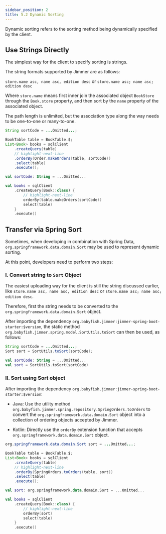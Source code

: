 ```yaml
---
sidebar_position: 2
title: 5.2 Dynamic Sorting
---
```



Dynamic sorting refers to the sorting method being dynamically specified by the client.

## Use Strings Directly

The simplest way for the client to specify sorting is strings. 

The string formats supported by Jimmer are as follows:

`store.name asc, name asc, edition desc`
or 
`store.name asc; name asc; edition desc`

Where `store.name` means first inner join the associated object `BookStore` through the `Book.store` property, and then sort by the `name` property of the associated object. 

The path length is unlimited, but the association type along the way needs to be one-to-one or many-to-one.

<Tabs groupId="language">
<TabItem value="java" label="Java">

```java
String sortCode = ...Omitted...;

BookTable table = BookTable.$;
List<Book> books = sqlClient
    .createQuery(table)
    // highlight-next-line
    .orderBy(Order.makeOrders(table, sortCode))
    .select(table)
    .execute();
```

</TabItem>
<TabItem value="kotlin" label="Kotlin">

```kotlin
val sortCode: String = ...Omitted...

val books = sqlClient
    .createQuery(Book::class) {
        // highlight-next-line
        orderBy(table.makeOrders(sortCode))
        select(table)
    }
    .execute()
```

</TabItem>
</Tabs>

## Transfer via Spring Sort

Sometimes, when developing in combination with Spring Data, `org.springframework.data.domain.Sort` may be used to represent dynamic sorting.

At this point, developers need to perform two steps:

### I. Convert string to `Sort` Object

The easiest uploading way for the client is still the string discussed earlier, like
`store.name asc, name asc, edition desc` or `store.name asc; name asc; edition desc`.

Therefore, first the string needs to be converted to the `org.springframework.data.domain.Sort` object.

After importing the dependency `org.babyfish.jimmer:jimmer-spring-boot-starter:$version`, the static method 
`org.babyfish.jimmer.spring.model.SortUtils.toSort` can then be used, as follows:

<Tabs groupId="language">
<TabItem value="java" label="Java">

```java
String sortCode = ...Omitted...;
Sort sort = SortUtils.toSort(sortCode);
```

</TabItem>
<TabItem value="kotlin" label="Kotlin">

```kotlin
val sortCode: String = ...Omitted...
val sort = SortUtils.toSort(sortCode)
```

</TabItem>
</Tabs>

### II. Sort using Sort object

After importing the dependency `org.babyfish.jimmer:jimmer-spring-boot-starter:$version`:

- Java: Use the utility method `org.babyfish.jimmer.spring.repository.SpringOrders.toOrders` to convert the `org.springframework.data.domain.Sort` object into a collection of ordering objects accepted by Jimmer. 

- Kotlin: Directly use the `orderBy` extension function that accepts `org.springframework.data.domain.Sort` object.

<Tabs groupId="language">
<TabItem value="java" label="Java">

```java
org.springframework.data.domain.Sort sort = ...Omitted...;

BookTable table = BookTable.$;
List<Book> books = sqlClient
    .createQuery(table)
    // highlight-next-line
    .orderBy(SpringOrders.toOrders(table, sort))
    .select(table)
    .execute();
```

</TabItem>
<TabItem value="kotlin" label="Kotlin">

```kotlin
val sort: org.springframework.data.domain.Sort = ...Omitted...

val books = sqlClient
    .createQuery(Book::class) {
        // highlight-next-line
        orderBy(sort)
        select(table)
    }
    .execute()
```

</TabItem>
</Tabs>
